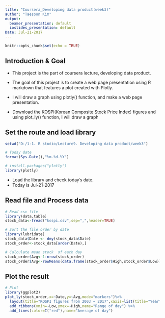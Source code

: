 ---
title: "Coursera_Developing data product(week3)"
author: "Taesoon Kim"
output:
  beamer_presentation: default
  ioslides_presentation: default
Date: Jul-21-2017
---

```{r setup, include=FALSE}
knitr::opts_chunk$set(echo = TRUE)
```

## Introduction & Goal
  - This project is the part of coursera lecture, developing data product.
  
  - The goal of this project is to create a web page presentation using R markdown that features a plot created with Plotly.
  
  - I will draw a graph using plotly() function, and make a web page presentation.
  
  - Download the KOSPI(Korean Composite Stock Price Index) figures and using plot_ly() function, I will draw a graph


## Set the route and load library
```{r set}
setwd("D:/1-1. R studio/Lecture9. Developing data product/week3")

# Today date
format(Sys.Date(),"%m-%d-%Y")
```

```{r load,include=FALSE}
# install.packages("plotly")
library(plotly)
```

  - Load the library and check today's date.
  - Today is Jul-21-2017

## Read file and Process data

```{r draw}
# Read csv file
library(data.table)
stock_data<-fread("kospi.csv",sep=",",header=TRUE)

# Sort the file order by date
library(lubridate)
stock_data$Date <- dmy(stock_data$Date)
stock_order<-stock_data[order(Date),]

# Calculate mean stock  of each day 
stock_order$Avg<-1:nrow(stock_order)
stock_order$Avg<-rowMeans(data.frame(stock_order$High,stock_order$Low))
```

## Plot the result
```{r plot, echo=FALSE}
# Plot
library(ggplot2)
plot_ly(stock_order,x=~Date,y=~Avg,mode="markers")%>%
  layout(title="KOSPI figures from 2003 ~ 2017",xaxis=list(title="Year"),yaxis=list(title="Stock Figure")) %>%
  add_ribbons(ymin=~Low,ymax=~High,name="Range of day") %>%
  add_lines(color=I("red"),name="Average of day")
```


